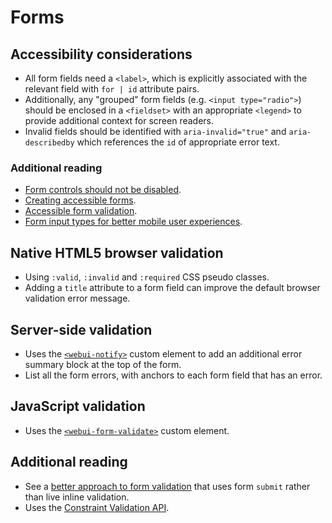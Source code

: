 
<Meta of={Form} />

# Forms

## Accessibility considerations
- All form fields need a `<label>`, which is explicitly associated with the relevant field with `for | id` attribute pairs.
- Additionally, any "grouped" form fields (e.g. `<input type="radio">`) should be enclosed in a `<fieldset>` with an appropriate `<legend>` to provide additional context for screen readers.
- Invalid fields should be identified with `aria-invalid="true"` and `aria-describedby` which references the `id` of appropriate error text.

### Additional reading
- [Form controls should not be disabled](https://adrianroselli.com/2024/02/dont-disable-form-controls.html).
- [Creating accessible forms](https://webaim.org/techniques/forms/controls).
- [Accessible form validation](https://www.smashingmagazine.com/2023/02/guide-accessible-form-validation/).
- [Form input types for better mobile user experiences](https://css-tricks.com/better-form-inputs-for-better-mobile-user-experiences/).

## Native HTML5 browser validation
- Using `:valid`, `:invalid` and `:required` CSS pseudo classes.
- Adding a `title` attribute to a form field can improve the default browser validation error message.

<Canvas of={Form.Form} />
<Controls of={Form.Form} />

## Server-side validation
- Uses the [`<webui-notify>`](/docs/web-components-or-custom-elements-webui-notify--docs) custom element to add an additional error summary block at the top of the form.
- List all the form errors, with anchors to each form field that has an error.

<Canvas of={FormNoArgs.FormServerValidation} />

## JavaScript validation
- Uses the [`<webui-form-validate>`](/docs/web-components-or-custom-elements-webui-form-validate--docs) custom element.

## Additional reading
- See a [better approach to form validation](https://adamsilver.io/blog/the-problem-with-live-validation-and-what-to-do-instead/) that uses form `submit` rather than live inline validation.
- Uses the [Constraint Validation API](https://developer.mozilla.org/en-US/docs/Learn/Forms/Form_validation#validating_forms_using_javascript).

<Canvas of={WebUIFormValidate.WebUIFormValidate} />
